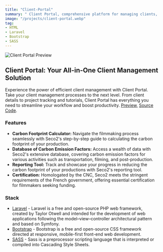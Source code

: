 ```yaml
---
title: "Client-Portal"
summary: " Client Portal, comprehensive platform for managing clients, projects, tutorials, and users seamlessly. Built with Bootstrap and Laravel Client Portal empowers you to streamline your client management processes with ease and efficiency."
image: "/projects/client-portal.webp"
tag: 
- HTML
- Laravel
- Bootstrap
- SASS
---
```


![Client Portal Preview](/projects/client-portal.webp)

## Client Portal: Your All-in-One Client Management Solution
Experience the power of efficient client management with Client Portal.  Take your client management processes to the next level. From client details to project tracking and tutorials, Client Portal has everything you need to streamline your workflow and boost productivity.
[Preview](https://project-webcare.com/login), [Source Code](https://github.com/bforbilly24/client-portal-bootstrap-fullstack-app).

### Features
- **Carbon Footprint Calculator:** Navigate the filmmaking process seamlessly with Seco2's step-by-step guide to calculating the carbon footprint of your production.
- **Database of Carbon Emission Factors:** Access a wealth of data with Seco2's extensive database, covering carbon emission factors for various activities such as transportation, filming, and post-production.
- **Reporting Tool:** Track and showcase your progress in reducing the carbon footprint of your productions with Seco2's reporting tool.
- **Certification:** Homologated by the CNC, Seco2 meets the stringent requirements of the French government, offering essential certification for filmmakers seeking funding.

### Stack
- [Laravel](https://laravel.com) - Laravel is a free and open-source PHP web framework, created by Taylor Otwell and intended for the development of web applications following the model–view–controller architectural pattern and based on Symfony.
- [Bootstrap](https://getbootstrap.com) - Bootstrap is a free and open-source CSS framework directed at responsive, mobile-first front-end web development.
- [SASS](https://sass-lang.com) - Sass is a preprocessor scripting language that is interpreted or compiled into Cascading Style Sheets.
